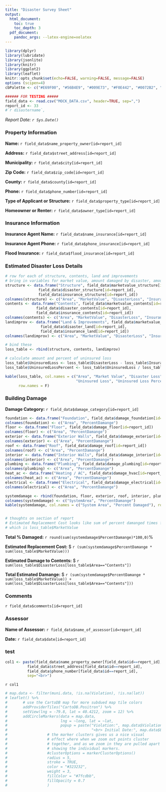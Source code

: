 ```yaml
---
title: "Disaster Survey Sheet"
output:
  html_document:
    toc: true
    toc_depth: 3
  pdf_document:
    pandoc_args: --latex-engine=xelatex
---
```



```r
library(dplyr)
library(lubridate)
library(jsonlite)
library(knitr)
library(ggplot2)
library(leaflet)
knitr::opts_chunk$set(echo=FALSE, warning=FALSE, message=FALSE)
options (scipen=4)
cbPalette <- c("#E69F00", "#56B4E9", "#009E73", "#F0E442", "#0072B2", "#D55E00", "#CC79A7", "#999999", "#000000", "#8856a7")

###### FOR TESTING #####
field_data <- read.csv("MOCK_DATA.csv", header=TRUE, sep=",")
report_id <- 33
#`r disastername`, 
```

*Report Date: `r Sys.Date()`*

### Property Information

**Name:** `r field_data$name_property_owner[id=report_id]`

**Address:** `r field_data$street_address[id=report_id]`

**Municipality:** `r field_data$city[id=report_id]`

**Zip Code:** `r field_data$zip_code[id=report_id]`

**County:** `r field_data$county[id=report_id]`

**Phone:** `r field_data$phone_number[id=report_id]`

**Type of Applicant or Structure:** `r field_data$property_type[id=report_id]`

**Homeowner or Renter:** `r field_data$owner_type[id=report_id]`

### Insurance Information

**Insurance Agent Name:** `r field_data$name_insurance[id=report_id]`

**Insurance Agent Phone:** `r field_data$phone_insurance[id=report_id]`

**Flood Insurance:** `r field_data$flood_insurance[id=report_id]`

### Estimated Disaster Loss Details

```r
# row for each of structure, contents, land and improvements
# bring in variables for market value, amount damaged by disaster, amount covered by insurance
structure <- data.frame("Structure", field_data$marketvalue_structure[id=report_id],
               field_data$disaster_structure[id=report_id], 
               field_data$insurance_structure[id=report_id])
colnames(structure) <- c("Area", "MarketValue", "DisasterLoss", "InsuranceCovered")
contents <- data.frame("Contents", field_data$marketvalue_contents[id=report_id], 
              field_data$disaster_contents[id=report_id], 
              field_data$insurance_contents[id=report_id])
colnames(contents) <- c("Area", "MarketValue", "DisasterLoss", "InsuranceCovered")
landimprov <- data.frame("Land & Improvements", field_data$marketvalue_land[id=report_id], 
                field_data$disaster_land[id=report_id], 
                field_data$insurance_land[id=report_id])
colnames(landimprov) <- c("Area", "MarketValue", "DisasterLoss", "InsuranceCovered")

# bind these
loss_table <- rbind(structure, contents, landimprov)

# calculate amount and percent of uninsured loss
loss_table$UninsuredLoss <- loss_table$DisasterLoss - loss_table$InsuranceCovered
loss_table$UninsuredLossPercent <- loss_table$UninsuredLoss / loss_table$MarketValue

kable(loss_table, col.names = c("Area", "Market Value", "Disaster Loss", "Covered by Insurance",
                                "Uninsured Loss", "Uninsured Loss Percentage"),
      row.names = F)

```


### Building Damage

**Damage Category:** `r field_data$damage_category[id=report_id]`

```r
foundation <- data.frame("Foundation", field_data$damage_foundation[id=report_id])
colnames(foundation) <- c("Area", "PercentDamange")
floor <- data.frame("Floor", field_data$damage_floor[id=report_id])
colnames(floor) <- c("Area", "PercentDamange")
exterior <- data.frame("Exterior Walls", field_data$damage_exterior[id=report_id])
colnames(exterior) <- c("Area", "PercentDamange")
roof <- data.frame("Roof", field_data$damage_roof[id=report_id])
colnames(roof) <- c("Area", "PercentDamange")
interior <- data.frame("Interior Walls", field_data$damage_interior[id=report_id])
colnames(interior) <- c("Area", "PercentDamange")
plumbing <- data.frame("Plumbing", field_data$damage_plumbing[id=report_id])
colnames(plumbing) <- c("Area", "PercentDamange")
heat_ac <- data.frame("Heating / AC", field_data$damage_hvac[id=report_id])
colnames(heat_ac) <- c("Area", "PercentDamange")
electrical <- data.frame("Electrical", field_data$damage_electrical[id=report_id])
colnames(electrical) <- c("Area", "PercentDamange")

systemdamage <- rbind(foundation, floor, exterior, roof, interior, plumbing, heat_ac, electrical)
colnames(systemdamage) <- c("SystemArea", "PercentDamange")
kable(systemdamage, col.names = c("System Area", "Percent Damaged"), row.names=F)


# thoughts on section of report
# Estimated Replacement Cost looks like sum of percent damanged times fair market value of property
# which is loss_table$MarketValue

```


**Total % Damaged:** `r round(sum(systemdamage$PercentDamange)*100,0)`%

**Estimated Replacement Cost:** $ `r (sum(systemdamage$PercentDamange * sum(loss_table$MarketValue)))`

**Estimated Damage to Contents:** $ `r sum(loss_table$DisasterLoss[loss_table$Area=="Contents"])`

**Total Estimated Damange:** $ `r (sum(systemdamage$PercentDamange * sum(loss_table$MarketValue)) + sum(loss_table$DisasterLoss[loss_table$Area=="Contents"]))`

### Comments

`r field_data$comments[id=report_id]`

### Assessor

**Name of Assessor:** `r field_data$name_of_assessor[id=report_id]`

**Date:** `r field_data$date[id=report_id]`

### test

```r
col1 <- paste(field_data$name_property_owner[field_data$id==report_id], 
          field_data$street_address[field_data$id==report_id],
          field_data$phone_number[field_data$id==report_id],
          sep="<br>")
```
          
`r col1`


```r
# map.data <- filter(muni.data, !is.na(Violation), !is.na(lat))
# leaflet() %>%
#       # use the CartoDB map for more subdued map tile colors
#       addProviderTiles("CartoDB.Positron") %>%
#       setView(lng = -79.8, lat = 40.4212, zoom = 12) %>%
#       addCircleMarkers(data = map.data,
#                        lng = ~long, lat = ~lat, 
#                        popup = paste("Violation:", map.data$Violation,
#                                      "<br> Initial Date:", map.data$EventDate),
#                  # the marker clusters gives us a nice visual 
#                  # effect where when we zoom out points cluster
#                  # together, and as we zoom in they are pulled apart
#                  # showing the individual markers.
#                  #clusterOptions = markerClusterOptions()
#                  radius = 5,
#                  stroke = TRUE,
#                  color = "#323232",
#                  weight = 3,
#                  fillColor = "#7fcdbb",
#                  fillOpacity = 0.7
#                  ) 
```

